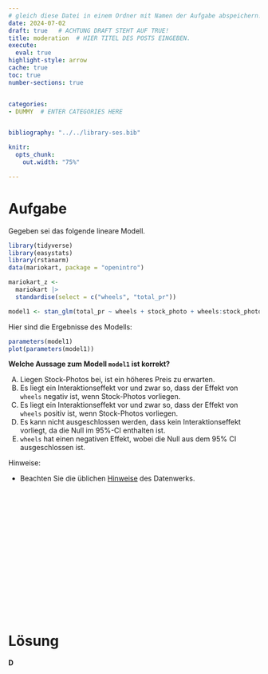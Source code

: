 ```yaml
---
# gleich diese Datei in einem Ordner mit Namen der Aufgabe abspeichern!
date: 2024-07-02
draft: true   # ACHTUNG DRAFT STEHT AUF TRUE!
title: moderation  # HIER TITEL DES POSTS EINGEBEN.
execute: 
  eval: true 
highlight-style: arrow 
cache: true
toc: true
number-sections: true


categories:
- DUMMY  # ENTER CATEGORIES HERE


bibliography: "../../library-ses.bib"

knitr:
  opts_chunk:
    out.width: "75%"

---
```






# Aufgabe 



Gegeben sei das folgende lineare Modell.


```r
library(tidyverse)
library(easystats)
library(rstanarm)
data(mariokart, package = "openintro")

mariokart_z <-
  mariokart |>
  standardise(select = c("wheels", "total_pr"))

model1 <- stan_glm(total_pr ~ wheels + stock_photo + wheels:stock_photo, data = mariokart_z)
```




Hier sind die Ergebnisse des Modells:

```r
parameters(model1)
plot(parameters(model1))
```


**Welche Aussage zum Modell `model1` ist korrekt?**


A) Liegen Stock-Photos bei, ist ein höheres Preis zu erwarten.
B) Es liegt ein Interaktionseffekt vor und zwar so, dass der Effekt von `wheels` negativ ist, wenn Stock-Photos vorliegen.
C) Es liegt ein Interaktionseffekt vor und zwar so, dass der Effekt von `wheels` positiv ist, wenn Stock-Photos vorliegen.
D) Es kann nicht ausgeschlossen werden, dass kein Interaktionseffekt vorliegt, da die Null im 95%-CI enthalten ist.
E) `wheels` hat einen negativen Effekt, wobei die Null aus dem 95% CI ausgeschlossen ist.



Hinweise:


- Beachten Sie die üblichen [Hinweise](https://datenwerk.netlify.app/hinweise) des Datenwerks.


</br>
</br>
</br>

</br>
</br>
</br>

</br>
</br>
</br>

</br>
</br>
</br>











# Lösung 


**D**



